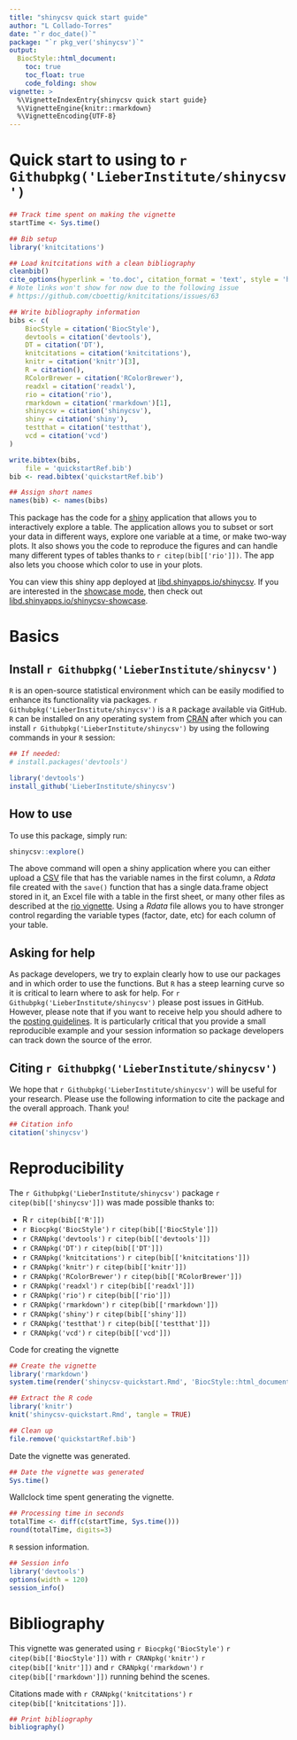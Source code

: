 ```yaml
---
title: "shinycsv quick start guide"
author: "L Collado-Torres"
date: "`r doc_date()`"
package: "`r pkg_ver('shinycsv')`"
output: 
  BiocStyle::html_document:
    toc: true
    toc_float: true
    code_folding: show
vignette: >
  %\VignetteIndexEntry{shinycsv quick start guide}
  %\VignetteEngine{knitr::rmarkdown}
  %\VignetteEncoding{UTF-8}  
---
```


Quick start to using to `r Githubpkg('LieberInstitute/shinycsv')`
================================================================

```r
## Track time spent on making the vignette
startTime <- Sys.time()

## Bib setup
library('knitcitations')

## Load knitcitations with a clean bibliography
cleanbib()
cite_options(hyperlink = 'to.doc', citation_format = 'text', style = 'html')
# Note links won't show for now due to the following issue
# https://github.com/cboettig/knitcitations/issues/63

## Write bibliography information
bibs <- c(
    BiocStyle = citation('BiocStyle'),
    devtools = citation('devtools'),
    DT = citation('DT'),
    knitcitations = citation('knitcitations'),
    knitr = citation('knitr')[3],
    R = citation(),
    RColorBrewer = citation('RColorBrewer'),
    readxl = citation('readxl'),
    rio = citation('rio'),
    rmarkdown = citation('rmarkdown')[1],
    shinycsv = citation('shinycsv'),
    shiny = citation('shiny'),
    testthat = citation('testthat'),
    vcd = citation('vcd')
)

write.bibtex(bibs,
    file = 'quickstartRef.bib')
bib <- read.bibtex('quickstartRef.bib')

## Assign short names
names(bib) <- names(bibs)
```

This package has the code for a [shiny](http://shiny.rstudio.com/) application that allows you to interactively explore a table. The application allows you to subset or sort your data in different ways, explore one variable at a time, or make two-way plots. It also shows you the code to reproduce the figures and can handle many different types of tables thanks to `r citep(bib[['rio']])`. The app also lets you choose which color to use in your plots.

You can view this shiny app deployed at [libd.shinyapps.io/shinycsv](https://libd.shinyapps.io/shinycsv/). If you are interested in the [showcase mode](http://shiny.rstudio.com/articles/display-modes.html), then check out [libd.shinyapps.io/shinycsv-showcase](https://libd.shinyapps.io/shinycsv-showcase/).


# Basics

## Install `r Githubpkg('LieberInstitute/shinycsv')`

`R` is an open-source statistical environment which can be easily modified to enhance its functionality via packages. `r Githubpkg('LieberInstitute/shinycsv')` is a `R` package available via GitHub. `R` can be installed on any operating system from [CRAN](https://cran.r-project.org/) after which you can install `r Githubpkg('LieberInstitute/shinycsv')` by using the following commands in your `R` session:

```r
## If needed:
# install.packages('devtools')

library('devtools')
install_github('LieberInstitute/shinycsv')
```

## How to use

To use this package, simply run:

```r
shinycsv::explore()
```

The above command will open a shiny application where you can either upload a [CSV](https://en.wikipedia.org/wiki/Comma-separated_values) file that has the variable names in the first column, a _Rdata_ file created with the `save()` function that has a single data.frame object stored in it, an Excel file with a table in the first sheet, or many other files as described at the [rio vignette](https://cran.r-project.org/web/packages/rio/vignettes/rio.html). Using a _Rdata_ file allows you to have stronger control regarding the variable types (factor, date, etc) for each column of your table.


## Asking for help

As package developers, we try to explain clearly how to use our packages and in which order to use the functions. But `R` has a steep learning curve so it is critical to learn where to ask for help. For `r Githubpkg('LieberInstitute/shinycsv')` please post issues in GitHub. However, please note that if you want to receive help you should adhere to the [posting guidelines](http://www.bioconductor.org/help/support/posting-guide/). It is particularly critical that you provide a small reproducible example and your session information so package developers can track down the source of the error.

## Citing `r Githubpkg('LieberInstitute/shinycsv')`

We hope that `r Githubpkg('LieberInstitute/shinycsv')` will be useful for your research. Please use the following information to cite the package and the overall approach. Thank you!

```r
## Citation info
citation('shinycsv')
```

# Reproducibility

The `r Githubpkg('LieberInstitute/shinycsv')` package `r citep(bib[['shinycsv']])` was made possible thanks to:

* R `r citep(bib[['R']])`
* `r Biocpkg('BiocStyle')` `r citep(bib[['BiocStyle']])`
* `r CRANpkg('devtools')` `r citep(bib[['devtools']])`
* `r CRANpkg('DT')` `r citep(bib[['DT']])`
* `r CRANpkg('knitcitations')` `r citep(bib[['knitcitations']])`
* `r CRANpkg('knitr')` `r citep(bib[['knitr']])`
* `r CRANpkg('RColorBrewer')` `r citep(bib[['RColorBrewer']])`
* `r CRANpkg('readxl')` `r citep(bib[['readxl']])`
* `r CRANpkg('rio')` `r citep(bib[['rio']])`
* `r CRANpkg('rmarkdown')` `r citep(bib[['rmarkdown']])`
* `r CRANpkg('shiny')` `r citep(bib[['shiny']])`
* `r CRANpkg('testthat')` `r citep(bib[['testthat']])`
* `r CRANpkg('vcd')` `r citep(bib[['vcd']])`


Code for creating the vignette

```r
## Create the vignette
library('rmarkdown')
system.time(render('shinycsv-quickstart.Rmd', 'BiocStyle::html_document'))

## Extract the R code
library('knitr')
knit('shinycsv-quickstart.Rmd', tangle = TRUE)
```

```r
## Clean up
file.remove('quickstartRef.bib')
```

Date the vignette was generated.

```r
## Date the vignette was generated
Sys.time()
```

Wallclock time spent generating the vignette.

```r
## Processing time in seconds
totalTime <- diff(c(startTime, Sys.time()))
round(totalTime, digits=3)
```

`R` session information.

```r
## Session info
library('devtools')
options(width = 120)
session_info()
```

# Bibliography

This vignette was generated using `r Biocpkg('BiocStyle')` `r citep(bib[['BiocStyle']])`
with `r CRANpkg('knitr')` `r citep(bib[['knitr']])` and `r CRANpkg('rmarkdown')` `r citep(bib[['rmarkdown']])` running behind the scenes.

Citations made with `r CRANpkg('knitcitations')` `r citep(bib[['knitcitations']])`.

```r
## Print bibliography
bibliography()
```
